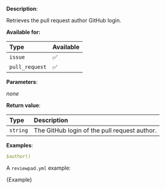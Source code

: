 
**Description**:

Retrieves the pull request author GitHub login.

**Available for:**

| Type           | Available |
| :------------- | :-------- |
| `issue`        | ✅        |
| `pull_request` | ✅        |

**Parameters**:

_none_

**Return value**:

| Type     | Description                                  |
| :------- | :------------------------------------------- |
| `string` | The GitHub login of the pull request author. |

**Examples**:

```yml
$author()
```

A `reviewpad.yml` example:

<CodeBlock language="yml">{Example}</CodeBlock>
